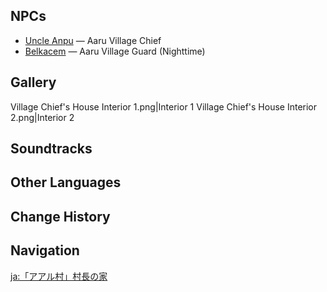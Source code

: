 {{Location Infobox
|image        = <gallery>
Village Chief's House.png|Exterior
Village Chief's House Interior 1.png|Interior
Point of Interest Village Chief's House Map Location.png|Map
</gallery>
|type         = Point of Interest
|type2        = Instance
|region       = Sumeru
|subregion    = Great Red Sand
|area         = Land of Lower Setekh
|subarea      = Aaru Village
}}
{{Location Intro|description=<p>{{If Self|Village Chief's House|It|Village Chief's House}} is where the Village Chief of Aaru Village, [[Uncle Anpu]], lives.</p>}}

==NPCs==
* [[Uncle Anpu]] &mdash; Aaru Village Chief
* [[Belkacem]] &mdash; Aaru Village Guard (Nighttime)

==Gallery==
<gallery>
Village Chief's House Interior 1.png|Interior 1
Village Chief's House Interior 2.png|Interior 2
</gallery>

==Soundtracks==
{{Soundtracks by Category Table|type=location}}
<!--
==Trivia==
===Etymology===
-->
==Other Languages==
{{Other Languages|default_hidden=1
|en      = Village Chief's House
|zhs     = 阿如村村长家
|zhs_rm  = Ārú-cūn Cūnzhǎng Jiā
|zht     = 阿如村村長家
|zht_rm  = Ārú-cūn Cūnzhǎng Jiā
|ja      = 「アアル村」村長の家
|ja_rm   = "Aaru-mura" Sonchou no Ie
|ko      = 아루 마을 촌장의 집
|ko_rm   = Aru Ma'eul Chonjang-ui Jip
|es      = Casa del jefe de la aldea
|fr      = Maison du chef du village
|ru      = Дом старосты деревни Аару
|th      = บ้านของหัวหน้าหมู่บ้าน Aaru
|th_rm   = 
|vi      = Nhà Trưởng Làng Aaru
|de      = Haus des Dorfvorstehers
|id      = Rumah kepala desa Aaru Village
|pt      = Casa do chefe da vila
|tr      = Köy Muhtarının Evi
|it      = Casa del Capovillaggio
}}

==Change History==
{{Change History|3.1}}

==Navigation==
{{PoI Navbox|Sumeru}}

[[ja:「アアル村」村長の家]]